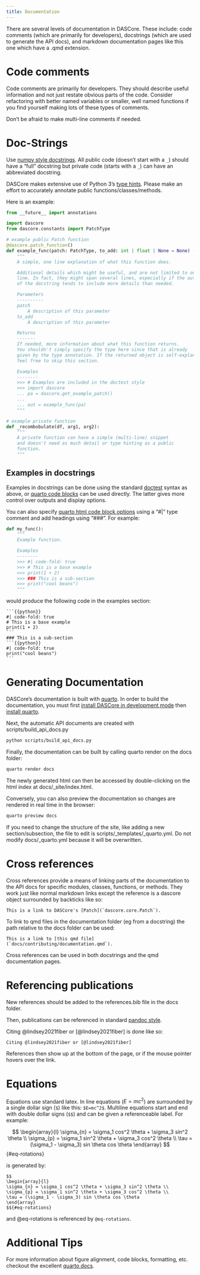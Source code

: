 ```yaml
---
title: Documentation
---
```

There are several levels of documentation in DASCore. These include: code comments (which are primarily for developers), docstrings (which are used to generate the API docs), and markdown documentation pages like this one which have a .qmd extension.

# Code comments

Code comments are primarily for developers. They should describe useful information and not just restate obvious parts of the code. Consider refactoring with better named variables or smaller, well named functions if you find yourself making lots of these types of comments.

Don't be afraid to make multi-line comments if needed.

# Doc-Strings

Use [numpy style docstrings](https://numpydoc.readthedocs.io/en/latest/format.html). All public code (doesn't start with a `_`) should have a "full" docstring but private code (starts with a `_`) can have an abbreviated docstring.

DASCore makes extensive use of Python 3's [type hints](https://docs.python.org/3/library/typing.html).
Please make an effort to accurately annotate public functions/classes/methods.

Here is an example:

```python
from __future__ import annotations

import dascore
from dascore.constants import PatchType

# example public Patch function
@dascore.patch_function()
def example_func(patch: PatchType, to_add: int | float | None = None) -> PatchType:
    """
    A simple, one line explanation of what this function does.

    Additional details which might be useful, and are not limited to one
    line. In fact, they might span several lines, especially if the author
    of the docstring tends to include more details than needed.

    Parameters
    ----------
    patch
        A description of this parameter
    to_add
        A description of this parameter

    Returns
    -------
    If needed, more information about what this function returns.
    You shouldn't simply specify the type here since that is already
    given by the type annotation. If the returned object is self-explanatory
    feel free to skip this section.

    Examples
    --------
    >>> # Examples are included in the doctest style
    >>> import dascore
    ... pa = dascore.get_example_patch()
    ...
    ... out = example_func(pa)
    """

# example private function
def _recombobulate(df, arg1, arg2):
    """
    A private function can have a simple (multi-line) snippet
    and doesn't need as much detail or type hinting as a public
    function.
    """

```

## Examples in docstrings

Examples in docstrings can be done using the standard [doctest](https://docs.python.org/3/library/doctest.html) syntax as above, or [quarto code blocks](https://quarto.org/docs/output-formats/html-code.html) can be used directly. The latter gives more control over outputs and display options.

You can also specify [quarto html code block options](https://quarto.org/docs/output-formats/html-code.html) using a "#|" type comment and add headings using "###". For example:

```python
def my_func():
    """
    Example function.

    Examples
    --------
    >>> #| code-fold: true
    >>> # This is a base example
    >>> print(1 + 2)
    >>> ### This is a sub-section
    >>> print("cool beans")
    """
```

would produce the following code in the examples section:

````raw
```{{python}}
#| code-fold: true
# This is a base example
print(1 + 2)
```
### This is a sub-section
```{{python}}
#| code-fold: true
print("cool beans")
```
````

# Generating Documentation

DASCore's documentation is built with [quarto](https://quarto.org/). In order to build the documentation, you must first [install DASCore in development mode](dev_install.qmd) then [install quarto](https://quarto.org/docs/get-started/).

Next, the automatic API documents are created with scripts/build_api_docs.py

```bash
python scripts/build_api_docs.py
```

Finally, the documentation can be built by calling quarto render on the docs folder:

```bash
quarto render docs
```

The newly generated html can then be accessed by double-clicking on the html index at docs/_site/index.html.

Conversely, you can also preview the documentation so changes are rendered in real time in the browser:

```bash
quarto preview docs
```

:::{.callout-warning}
If you need to change the structure of the site, like adding a new section/subsection, the file to edit is scripts/_templates/_quarto.yml.
Do not modify docs/_quarto.yml because it will be overwritten.
:::

# Cross references

Cross references provide a means of linking parts of the documentation to the API docs for specific modules, classes, functions, or methods. They work just like normal markdown links except the reference is a dascore object surrounded by backticks like so:

```
This is a link to DASCore's [Patch](`dascore.core.Patch`).
```

To link to qmd files in the documentation folder (eg from a docstring) the path relative to the docs folder can be used:

```
This is a link to [this qmd file](`docs/contributing/documentation.qmd`).
```

Cross references can be used in both docstrings and the qmd documentation pages.

# Referencing publications

New references should be added to the references.bib file in the docs folder.

Then, publications can be referenced in standard
[pandoc style](https://quarto.org/docs/authoring/footnotes-and-citations.html#sec-citations).

Citing @lindsey2021fiber or [@lindsey2021fiber] is done like so:

```
Citing @lindsey2021fiber or [@lindsey2021fiber]
```

References then show up at the bottom of the page, or if the mouse pointer hovers over the link.

# Equations

Equations use standard latex. In line equations ($E=mc^2$) are surrounded by a single dollar sign (`$`) like this: `$E=mc^2$`. Multiline equations start and end with double dollar signs (`$$`) and can be given a referenceable label. For example:

$$
\begin{array}{l}
\sigma_{n} = \sigma_1 cos^2 \theta + \sigma_3 sin^2 \theta \\
\sigma_{p} = \sigma_1 sin^2 \theta + \sigma_3 cos^2 \theta \\
\tau = (\sigma_1 - \sigma_3) sin \theta cos \theta
\end{array}
$${#eq-rotations}

is generated by:

```
$$
\begin{array}{l}
\sigma_{n} = \sigma_1 cos^2 \theta + \sigma_3 sin^2 \theta \\
\sigma_{p} = \sigma_1 sin^2 \theta + \sigma_3 cos^2 \theta \\
\tau = (\sigma_1 - \sigma_3) sin \theta cos \theta
\end{array}
$${#eq-rotations}
```

and @eq-rotations is referenced by `@eq-rotations`.

# Additional Tips

For more information about figure alignment, code blocks, formatting, etc. checkout the excellent [quarto docs](https://quarto.org/).
